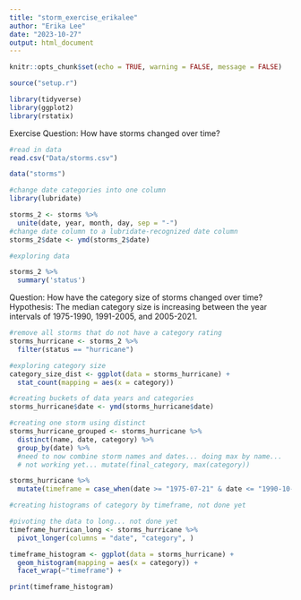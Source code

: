 ```yaml
---
title: "storm_exercise_erikalee"
author: "Erika Lee"
date: "2023-10-27"
output: html_document
---
```


```r
knitr::opts_chunk$set(echo = TRUE, warning = FALSE, message = FALSE)
```

```r
source("setup.r")

library(tidyverse)
library(ggplot2)
library(rstatix)
```

Exercise Question: How have storms changed over time?

```r
#read in data
read.csv("Data/storms.csv")

data("storms")
```

```r
#change date categories into one column
library(lubridate)

storms_2 <- storms %>%
  unite(date, year, month, day, sep = "-")
#change date column to a lubridate-recognized date column
storms_2$date <- ymd(storms_2$date)
```

```r
#exploring data

storms_2 %>%
  summary('status')
```

Question: How have the category size of storms changed over time?
Hypothesis: The median category size is increasing between the year intervals of 1975-1990, 1991-2005, and 2005-2021.

```r
#remove all storms that do not have a category rating
storms_hurricane <- storms_2 %>%
  filter(status == "hurricane")

#exploring category size
category_size_dist <- ggplot(data = storms_hurricane) +
  stat_count(mapping = aes(x = category))

#creating buckets of data years and categories
storms_hurricane$date <- ymd(storms_hurricane$date)

#creating one storm using distinct
storms_hurricane_grouped <- storms_hurricane %>%
  distinct(name, date, category) %>%
  group_by(date) %>%
  #need to now combine storm names and dates... doing max by name... 
  # not working yet... mutate(final_category, max(category))

storms_hurricane %>%
  mutate(timeframe = case_when(date >= "1975-07-21" & date <= "1990-10-19" ~ "1975-1990", date >= "1991-08-17" & date <= "2005-12-07" ~ "1991-2005", date >= "2006-08-27" & date <= "2021-10-05" ~ "2006-2021"))
```

```r
#creating histograms of category by timeframe, not done yet

#pivoting the data to long... not done yet
timeframe_hurrican_long <- storms_hurricane %>%
  pivot_longer(columns = "date", "category", )

timeframe_histogram <- ggplot(data = storms_hurricane) +
  geom_histogram(mapping = aes(x = category)) + 
  facet_wrap(~"timeframe") + 

print(timeframe_histogram)
```
